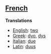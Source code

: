 ==[[French]]==

'''Translations'''

*[[English]]: [[two]]
*[[Greek]]: [[dyo]], [[dys]]
*[[Italian]]: [[due]]
*[[Latin]]: [[duus]]